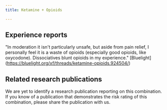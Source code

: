 ---
title: Ketamine + Opioids

---

## Experience reports

"In moderation it isn't particularly unsafe, but aside from pain relief, I personally feel it is a waste of opioids (especially good opioids, like oxycodone). Dissociatives blunt opioids in my experience." [Bluelight] (https://bluelight.org/xf/threads/ketamine-opioids.924504/)

## Related research publications

We are yet to identify a research publication reporting on this combination. If you know of a publication that demonstrates the risk rating of this combination, please share the publication with us.



